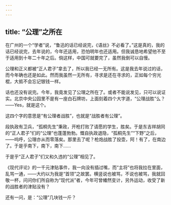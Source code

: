 ```yaml
---
---
---
```

title: “公理”之所在
---



在广州的一个“学者”说，“鲁迅的话已经说完，《语丝》不必看了。”这是真的，我的话已经说完，去年说的，今年还适用，恐怕明年也还适用。但我诚恳地希望他不至于适用到十年二十年之后。倘这样，中国可就要完了，虽然我倒可以自慢。

公理和正义都被“正人君子”拿去了，所以我已经一无所有。这是我去年说过的话，而今年确也还是如此。然而我虽然一无所有，寻求是还在寻求的，正如每个穷光棍，大抵不会忘记银钱一样。

话也还没有说完。今年，我竟发见了公理之所在了。或者不能说发见，只可以说证实。北京中央公园里不是有一座白石牌坊，上面刻着四个大字道，“公理战胜”么？——Yes，就是这个。

这四个字的意思是“有公理者战胜”，也就是“战胜者有公理”。

段执政有卫兵，“孤桐先生”秉政，开枪打败了请愿的学生，胜矣。于是东吉祥胡同的“正人君子”们的“公理”也蓬蓬勃勃。慨自执政退隐，“孤桐先生”“下野”之后，——呜呼，公理亦从而零落矣。那里去了呢？枪炮战胜了投壶，阿！有了，在南边了。于是乎南下，南下，南下……

于是乎“正人君子”们又和久违的“公理”相见了。

《现代评论》的一千元津贴事件，我一向没有插过嘴，而“主将”也将我拉在里面，乱骂一通，——大约以为我是“首领”之故罢。横竖说也被骂，不说也被骂，我就回敬一杯，问问你们所自称为“现代派”者，今年可曾幡然变计，另外运动，收受了新的战胜者的津贴没有？

还有一问，是：“公理”几块钱一斤？